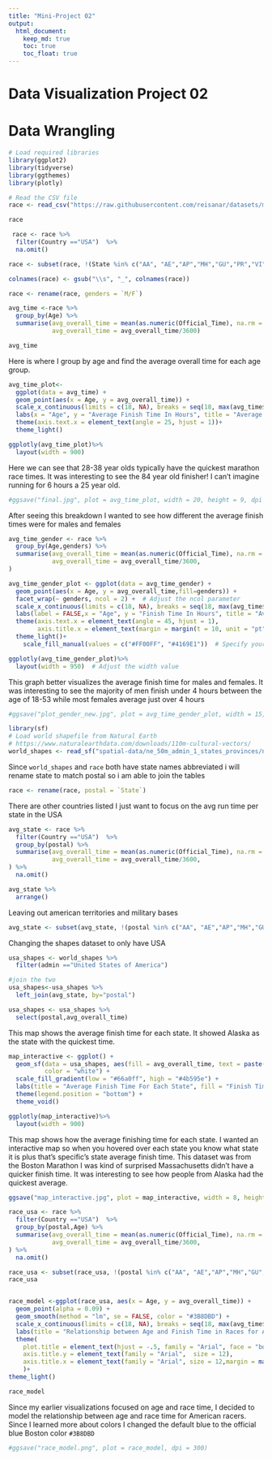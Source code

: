 ```yaml
---
title: "Mini-Project 02"
output: 
  html_document:
    keep_md: true
    toc: true
    toc_float: true
---
```


# Data Visualization Project 02


# Data Wrangling

```r
# Load required libraries
library(ggplot2)
library(tidyverse)
library(ggthemes)
library(plotly)
```

```r
# Read the CSV file
race <- read_csv("https://raw.githubusercontent.com/reisanar/datasets/master/marathon_results_2017.csv")
```

```r
race
```
```r
 race <- race %>% 
  filter(Country =="USA")  %>% 
  na.omit()
```

```r
race <- subset(race, !(State %in% c("AA", "AE","AP","MH","GU","PR","VI","DC")))
```

```r
colnames(race) <- gsub("\\s", "_", colnames(race))

```

```r
race <- rename(race, genders = `M/F`)
```


```r
avg_time <-race %>% 
  group_by(Age) %>% 
  summarise(avg_overall_time = mean(as.numeric(Official_Time), na.rm = TRUE),
            avg_overall_time = avg_overall_time/3600) 

avg_time

```
Here is where I group by age and find the average overall time for each age group.


```r
avg_time_plot<-
  ggplot(data = avg_time) +
  geom_point(aes(x = Age, y = avg_overall_time)) +
  scale_x_continuous(limits = c(18, NA), breaks = seq(18, max(avg_time$Age), by = 5)) +
  labs(x = "Age", y = "Average Finish Time In Hours", title = "Average Finish Time Per Age Group For Runners In USA")+  
  theme(axis.text.x = element_text(angle = 25, hjust = 1))+
  theme_light()

```

```r
ggplotly(avg_time_plot)%>%
  layout(width = 900)
```

Here we can see that 28-38 year olds typically have the quickest marathon race times. It was interesting to see the 84 year old finisher! I can't imagine running for 6 hours a 25 year old.
```r
#ggsave("final.jpg", plot = avg_time_plot, width = 20, height = 9, dpi = 300)

```

After seeing this breakdown I wanted to see how different the average finish times were for males and females 
```r
avg_time_gender <- race %>% 
  group_by(Age,genders) %>% 
  summarise(avg_overall_time = mean(as.numeric(Official_Time), na.rm = TRUE),
            avg_overall_time = avg_overall_time/3600,
)
```

```r

avg_time_gender_plot <- ggplot(data = avg_time_gender) +
  geom_point(aes(x = Age, y = avg_overall_time,fill=genders)) +
  facet_wrap(~ genders, ncol = 2) +  # Adjust the ncol parameter
  scale_x_continuous(limits = c(18, NA), breaks = seq(18, max(avg_time$Age), by = 5)) +
  labs(label = FALSE,x = "Age", y = "Finish Time In Hours", title = "Average Finish Time For Female and Male Runners In USA") +
  theme(axis.text.x = element_text(angle = 45, hjust = 1), 
        axis.title.x = element_text(margin = margin(t = 10, unit = "pt")),legend.position = "none")+
  theme_light()+
    scale_fill_manual(values = c("#FF00FF", "#4169E1"))  # Specify your desired fill colors

```

```r
ggplotly(avg_time_gender_plot)%>%
  layout(width = 950)  # Adjust the width value

```
This graph better visualizes the average finish time for males and females. It was interesting to see the majority of men finish under 4 hours between the age of 18-53 while most females average just over 4 hours
```r
#ggsave("plot_gender_new.jpg", plot = avg_time_gender_plot, width = 15, height = 8, dpi = 300, type = "cairo")

```


```r

library(sf)
# Load world shapefile from Natural Earth
# https://www.naturalearthdata.com/downloads/110m-cultural-vectors/
world_shapes <- read_sf("spatial-data/ne_50m_admin_1_states_provinces/ne_50m_admin_1_states_provinces.shp")

```

Since `world_shapes` and `race` both have state names abbreviated i will rename state to match postal so i am able to join the tables 

```r
race <- rename(race, postal = `State`)

```


There are other countries listed I just want to focus on the avg run time per state in the USA  
```r
avg_state <- race %>% 
  filter(Country =="USA")  %>% 
  group_by(postal) %>% 
  summarise(avg_overall_time = mean(as.numeric(Official_Time), na.rm = TRUE),
            avg_overall_time = avg_overall_time/3600,
) %>% 
  na.omit()

```

```r
avg_state %>% 
  arrange()
```

Leaving out american territories and military bases 
```r
avg_state <- subset(avg_state, !(postal %in% c("AA", "AE","AP","MH","GU","PR","VI","DC")))

```

Changing the shapes dataset to only have USA
  
```r
usa_shapes <- world_shapes %>% 
  filter(admin =="United States of America")
```
  

```r
#join the two 
usa_shapes<-usa_shapes %>% 
  left_join(avg_state, by="postal")
```
  
```r
usa_shapes <- usa_shapes %>% 
  select(postal,avg_overall_time) 
```

This map shows the average finish time for each state. It showed Alaska as the state with the quickest time. 
```r
map_interactive <- ggplot() +
  geom_sf(data = usa_shapes, aes(fill = avg_overall_time, text = paste("State: ", postal)),
          color = "white") +
  scale_fill_gradient(low = "#66a0ff", high = "#4b595e") +
  labs(title = "Average Finish Time For Each State", fill = "Finish Time In Hours", caption = "Finishers of the Boston Marathon of 2017") +
  theme(legend.position = "bottom") +
  theme_void() 
```

```r
ggplotly(map_interactive)%>%
  layout(width = 900)
```
This map shows how the average finishing time for each state. I wanted an interactive map so when you hovered over each state you know what state it is plus that's specific's state average finish time. This dataset was from the Boston Marathon I was kind of surprised Massachusetts didn't have a quicker finish time. It was interesting to see how people from Alaska had the quickest average.
```r
ggsave("map_interactive.jpg", plot = map_interactive, width = 8, height = 8, dpi = 300)

```




```r
race_usa <- race %>% 
  filter(Country =="USA")  %>% 
  group_by(postal,Age) %>% 
  summarise(avg_overall_time = mean(as.numeric(Official_Time), na.rm = TRUE),
            avg_overall_time = avg_overall_time/3600,
) %>% 
  na.omit()
```

```r
race_usa <- subset(race_usa, !(postal %in% c("AA", "AE","AP","MH","GU","PR","VI","DC")))
race_usa
```
```r

```

```r
race_model <-ggplot(race_usa, aes(x = Age, y = avg_overall_time)) +
  geom_point(alpha = 0.09) +
  geom_smooth(method = "lm", se = FALSE, color = "#3B8DBD") +
  scale_x_continuous(limits = c(18, NA), breaks = seq(18, max(avg_time$Age), by = 5)) +
  labs(title = "Relationship between Age and Finish Time in Races for American Athleats", y = "Finish Time in Hours", caption = "Finishers of the Boston Marathon of 2017") +
  theme(
    plot.title = element_text(hjust = -.5, family = "Arial", face = "bold", size = 12),
    axis.title.y = element_text(family = "Arial",  size = 12),
    axis.title.x = element_text(family = "Arial", size = 12,margin = margin(t = 10, unit = "pt"))
    )+
theme_light()

```
```r
race_model
```
Since my earlier visualizations focused on age and race time, I decided to model the relationship between age and race time for American racers. Since I learned more about colors I changed the default blue to the official blue Boston color `#3B8DBD`

```r
#ggsave("race_model.png", plot = race_model, dpi = 300)

```
